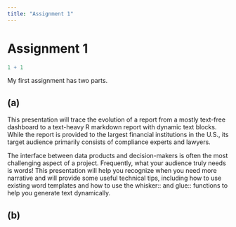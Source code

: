 ```yaml
---
title: "Assignment 1"
---
```


# Assignment 1

```r
1 + 1
```

My first assignment has two parts.

## (a)

This presentation will trace the evolution of a report from a mostly text-free dashboard to a text-heavy R markdown report with dynamic text blocks. While the report is provided to the largest financial institutions in the U.S., its target audience primarily consists of compliance experts and lawyers.

The interface between data products and decision-makers is often the most challenging aspect of a project. Frequently, what your audience truly needs is words! This presentation will help you recognize when you need more narrative and will provide some useful technical tips, including how to use existing word templates and how to use the whisker:: and glue:: functions to help you generate text dynamically.

## (b)
